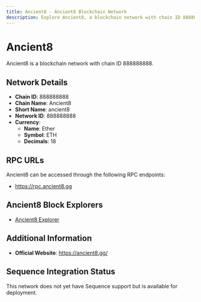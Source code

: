 ```yaml
--- 
title: Ancient8 - Ancient8 Blockchain Network
description: Explore Ancient8, a blockchain network with chain ID 888888888. Learn about its native currency, Ether, and how to interact with the network.
---
```


# Ancient8

Ancient8 is a blockchain network with chain ID 888888888.

## Network Details

- **Chain ID**: 888888888
- **Chain Name**: Ancient8
- **Short Name**: ancient8
- **Network ID**: 888888888
- **Currency**: 
  - **Name**: Ether
  - **Symbol**: ETH
  - **Decimals**: 18

## RPC URLs

Ancient8 can be accessed through the following RPC endpoints:

- https://rpc.ancient8.gg

## Ancient8 Block Explorers

- [Ancient8 Explorer](https://scan.ancient8.gg)

## Additional Information

- **Official Website**: https://ancient8.gg/

## Sequence Integration Status

This network does not yet have Sequence support but is available for deployment.
